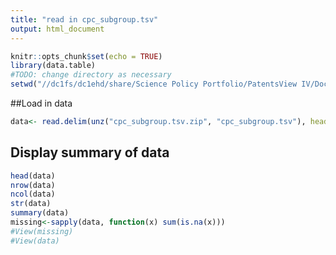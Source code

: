 ```yaml
---
title: "read in cpc_subgroup.tsv"
output: html_document
---
```


```r
knitr::opts_chunk$set(echo = TRUE)
library(data.table)
#TODO: change directory as necessary
setwd("//dc1fs/dc1ehd/share/Science Policy Portfolio/PatentsView IV/Documentation/Tables/20200331")
```

##Load in data
```r
data<- read.delim(unz("cpc_subgroup.tsv.zip", "cpc_subgroup.tsv"), header=TRUE, sep ="\t", comment.char="#",  stringsAsFactors = FALSE, quote="", fill = FALSE)
```

## Display summary of data
```r
head(data)
nrow(data)
ncol(data)
str(data)
summary(data)
missing<-sapply(data, function(x) sum(is.na(x)))
#View(missing)
#View(data)

```